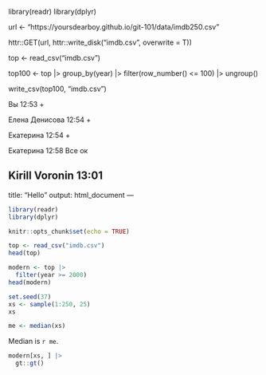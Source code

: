 library(readr)
library(dplyr)

url <- "https://yoursdearboy.github.io/git-101/data/imdb250.csv"

httr::GET(url, httr::write_disk("imdb.csv", overwrite = T))

top <- read_csv("imdb.csv")

top100 <- top |>
  group_by(year) |>
  filter(row_number() <= 100) |>
  ungroup()

write_csv(top100, "imdb.csv")

Вы 12:53
+

Елена Денисова 12:54
+

Екатерина 12:54
+

Екатерина 12:58
Все ок

Kirill Voronin 13:01
---
title: "Hello"
output: html_document
---

```r
library(readr)
library(dplyr)

knitr::opts_chunk$set(echo = TRUE)
```

```r
top <- read_csv("imdb.csv")
head(top)
```

```r
modern <- top |>
  filter(year >= 2000)
head(modern)
```

```r
set.seed(37)
xs <- sample(1:250, 25)
xs
```

```r
me <- median(xs)
```

Median is `r me`.

```r
modern[xs, ] |>
  gt::gt()
```